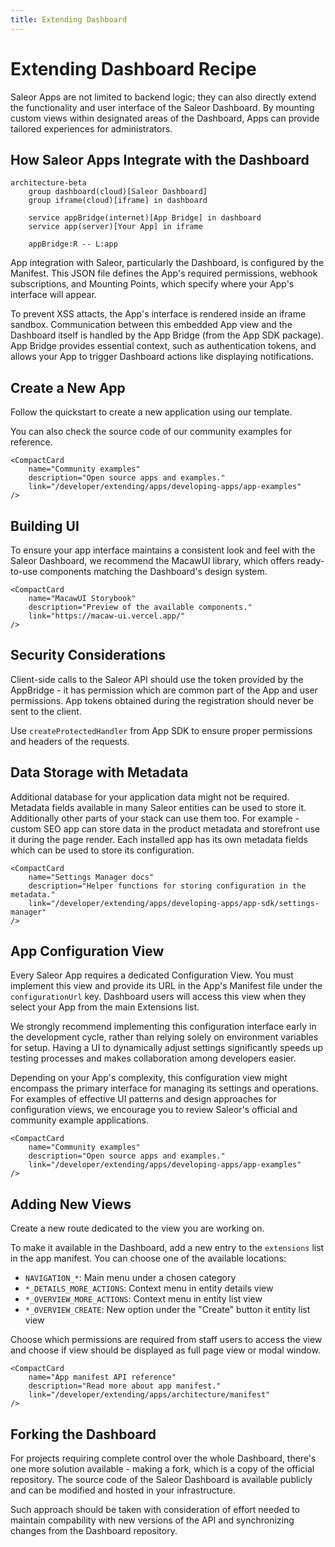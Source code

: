 ```yaml
---
title: Extending Dashboard
---
```



# Extending Dashboard Recipe 

Saleor Apps are not limited to backend logic; they can also directly extend the functionality and user interface of the Saleor Dashboard. By mounting custom views within designated areas of the Dashboard, Apps can provide tailored experiences for administrators.

## How Saleor Apps Integrate with the Dashboard

```mermaid
architecture-beta
    group dashboard(cloud)[Saleor Dashboard]
    group iframe(cloud)[iframe] in dashboard

    service appBridge(internet)[App Bridge] in dashboard
    service app(server)[Your App] in iframe

    appBridge:R -- L:app
```

App integration with Saleor, particularly the Dashboard, is configured by the Manifest. This JSON file defines the App's required permissions, webhook subscriptions, and Mounting Points, which specify where your App's interface will appear.

To prevent XSS attacts, the App's interface is rendered inside an iframe sandbox. Communication between this embedded App view and the Dashboard itself is handled by the App Bridge (from the App SDK package). App Bridge provides essential context, such as authentication tokens, and allows your App to trigger Dashboard actions like displaying notifications.

## Create a New App

Follow the quickstart to create a new application using our template. 

You can also check the source code of our community examples for reference.

<div style={{display: 'flex', gap: '1rem', flexWrap: 'wrap', paddingBottom: '4rem'}}>
    <CompactCard
        name="Apps quickstart"
        description="Guide for creating Saleor Apps."
        link="/developer/extending/apps/quickstart"
    />

    <CompactCard
        name="Community examples"
        description="Open source apps and examples."
        link="/developer/extending/apps/developing-apps/app-examples"
    />
</div>

## Building UI

To ensure your app interface maintains a consistent look and feel with the Saleor Dashboard, we recommend the MacawUI library, which offers ready-to-use components matching the Dashboard's design system.

<div style={{display: 'flex', gap: '1rem', flexWrap: 'wrap', paddingBottom: '4rem'}}>
    <CompactCard
        name="MacawUI docs"
        description="React based components library."
        link="/developer/extending/apps/developing-apps/macaw-ui"
    />

    <CompactCard
        name="MacawUI Storybook"
        description="Preview of the available components."
        link="https://macaw-ui.vercel.app/"
    />
</div>

## Security Considerations

Client-side calls to the Saleor API should use the token provided by the AppBridge - it has permission which are common part of the App and user permissions. App tokens obtained during the registration should never be sent to the client.

Use `createProtectedHandler` from App SDK to ensure proper permissions and headers of the requests.

<div style={{display: 'flex', gap: '1rem', flexWrap: 'wrap', paddingBottom: '4rem'}}>
    <CompactCard
        name="Auth in Apps docs"
        description="Learn more strategies for secure apps communication."
        link="/developer/extending/apps/architecture/server-and-client-side-calls"
    />
    <CompactCard
        name="App Bridge Docs"
        description="Integration layer between Saleor Dashboard and App interface."
        link="/developer/extending/apps/developing-apps/app-sdk/app-bridge"
    />
    <CompactCard
        name="Protected API Handlers"
        description="Guide for using App SDK helpers."
        link="/developer/extending/apps/developing-apps/app-sdk/protected-handlers"
    />

</div>


## Data Storage with Metadata

Additional database for your application data might not be required. Metadata fields available in many Saleor entities can be used to store it. Additionally other parts of your stack can use them too. For example - custom SEO app can store data in the product metadata and storefront use it during the page render. Each installed app has its own metadata fields which can be used to store its configuration.


<div style={{display: 'flex', gap: '1rem', flexWrap: 'wrap', paddingBottom: '4rem'}}>
    <CompactCard
        name="Metadata docs"
        description="Learn more about Metadata interface."
        link="/api-usage/metadata"
    />

    <CompactCard
        name="Settings Manager docs"
        description="Helper functions for storing configuration in the metadata."
        link="/developer/extending/apps/developing-apps/app-sdk/settings-manager"
    />
</div>



## App Configuration View

Every Saleor App requires a dedicated Configuration View. You must implement this view and provide its URL in the App's Manifest file under the `configurationUrl` key. Dashboard users will access this view when they select your App from the main Extensions list.

We strongly recommend implementing this configuration interface early in the development cycle, rather than relying solely on environment variables for setup. Having a UI to dynamically adjust settings significantly speeds up testing processes and makes collaboration among developers easier.

Depending on your App's complexity, this configuration view might encompass the primary interface for managing its settings and operations. For examples of effective UI patterns and design approaches for configuration views, we encourage you to review Saleor's official and community example applications.

<div style={{display: 'flex', gap: '1rem', flexWrap: 'wrap', paddingBottom: '4rem'}}>
    <CompactCard
        name="Apps quickstart"
        description="Guide for creating Saleor Apps."
        link="/developer/extending/apps/quickstart"
    />

    <CompactCard
        name="Community examples"
        description="Open source apps and examples."
        link="/developer/extending/apps/developing-apps/app-examples"
    />
</div>

## Adding New Views

Create a new route dedicated to the view you are working on.

To make it available in the Dashboard, add a new entry to the `extensions` list in the app manifest. You can choose one of the available locations:

- `NAVIGATION_*`: Main menu under a chosen category
- `*_DETAILS_MORE_ACTIONS`: Context menu in entity details view
- `*_OVERVIEW_MORE_ACTIONS`: Context menu in entity list view
- `*_OVERVIEW_CREATE`: New option under the "Create" button it entity list view

Choose which permissions are required from staff users to access the view and choose if view should be displayed as full page view or modal window.

<div style={{display: 'flex', gap: '1rem', flexWrap: 'wrap', paddingBottom: '4rem'}}>
    <CompactCard
        name="Dashboard extensions API reference"
        description="Explore configuration options for dashboard extensions."
        link="/developer/extending/apps/extending-dashboard-with-apps"
    />

    <CompactCard
        name="App manifest API reference"
        description="Read more about app manifest."
        link="/developer/extending/apps/architecture/manifest"
    />
</div>


## Forking the Dashboard

For projects requiring complete control over the whole Dashboard, there's one more solution available - making a fork, which is a copy of the official repository. The source code of the Saleor Dashboard is available publicly and can be modified and hosted in your infrastructure.

Such approach should be taken with consideration of effort needed to maintain compability with new versions of the API and synchronizing changes from the Dashboard repository. 

<div style={{display: 'flex', gap: '1rem', flexWrap: 'wrap', paddingBottom: '4rem'}}>
    <CompactCard
        name="Saleor Dashboard Repository"
        description="Source code of the Dashboard."
        link="/developer/extending/apps/quickstart"
    />
</div>
